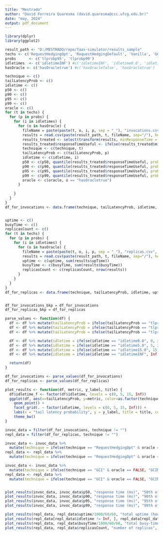 ```yaml
---
title: "Mestrado"
author: "David Ferreira Quaresma (david.quaresma@ccc.ufcg.edu.br)"
date: "may, 2024"
output: pdf_document
---
```


```r
library(dplyr)
library(ggplot2)

result_path <- "D:/MESTRADO/repo/faas-simulator/results_sample"
techs <- c('RequestHedgingOpt', 'RequestHedgingDefault', 'Vanilla', 'GCI')
probs      <- c('tlprobp95', 'tlprobp99')
idletimes  <- c('idletimeINF') #c('idletimeINF', 'idletime0.0', 'idletime15.0')
hasOracle <- c('hasOracletrue') #c('hasOraclefalse', 'hasOracletrue')

technique <- c()
tailLatencyProb <- c()
idletime <- c()
p50 <- c()
p90 <- c()
p95 <- c()
p99 <- c()
oracle <- c()
for (t in techs) {
  for (p in probs) {
    for (i in idletimes) {
      for (o in hasOracle) {
        fileName = paste(paste(t, o, i, p, sep = "_"), "invocations.csv", sep="-")
        results = read.csv(paste(result_path, t, fileName, sep="/"), header = TRUE)
        results_treated <- select(transform(results, minResponseTime = pmin(responseTime, rHresponseTime)), responseTime, rHresponseTime, minResponseTime)
        results_treated$responseTimeUseful <- ifelse(results_treated$minResponseTime != 0, results_treated$minResponseTime, results_treated$responseTime)
        technique <- c(technique, t)
        tailLatencyProb <- c(tailLatencyProb, p)
        idletime <- c(idletime, i)
        p50 <- c(p50, quantile(results_treated$responseTimeUseful, probs = 0.5))
        p90 <- c(p90, quantile(results_treated$responseTimeUseful, probs = 0.90))
        p95 <- c(p95, quantile(results_treated$responseTimeUseful, probs = 0.95))
        p99 <- c(p99, quantile(results_treated$responseTimeUseful, probs = 0.99))
        oracle <- c(oracle, o == "hasOracletrue")
      }
     
    }
  }
}
df_for_invocations <- data.frame(technique, tailLatencyProb, idletime, p50, p90, p95, p99, oracle)


uptime <- c()
busyTime <- c()
replicasCount <- c()
for (t in techs) {
  for (p in probs) {
    for (i in idletimes) {
      for (o in hasOracle) {
        fileName = paste(paste(t, o, i, p, sep = "_"), "replicas.csv", sep="-")
        results = read.csv(paste(result_path, t, fileName, sep="/"), header = TRUE)
        uptime <- c(uptime, sum(results$upTime))
        busyTime <- c(busyTime, sum(results$busyTime))
        replicasCount <- c(replicasCount, nrow(results))
      }
    }
  }
}
df_for_replicas <- data.frame(technique, tailLatencyProb, idletime, uptime, busyTime, replicasCount, oracle)


df_for_invocations_bkp = df_for_invocations
df_for_replicas_bkp = df_for_replicas

parse_values <- function(df) {
  df <- df %>% mutate(tailLatencyProb = ifelse(tailLatencyProb == "tlprobp90", 90, tailLatencyProb))
  df <- df %>% mutate(tailLatencyProb = ifelse(tailLatencyProb == "tlprobp95", 95, tailLatencyProb))
  df <- df %>% mutate(tailLatencyProb = ifelse(tailLatencyProb == "tlprobp99", 99, tailLatencyProb))

  df <- df %>% mutate(idletime = ifelse(idletime == "idletime0.0", 0, idletime))
  df <- df %>% mutate(idletime = ifelse(idletime == "idletime5.0", 5, idletime))
  df <- df %>% mutate(idletime = ifelse(idletime == "idletime15.0", 15, idletime))
  df <- df %>% mutate(idletime = ifelse(idletime == "idletimeINF", Inf, idletime))

  return(df)
}

df_for_invocations <- parse_values(df_for_invocations)
df_for_replicas <- parse_values(df_for_replicas)

plot_results <- function(df, metric, y_label, title) {
  df$idletime_f <- factor(df$idletime, levels = c(0, 5, 15, Inf))
  ggplot(df, aes(x=tailLatencyProb, y=metric, color=as.factor(technique))) +
    geom_point() + 
    facet_grid(. ~ factor(idletime, levels = c(0, 5, 15, Inf))) +
    labs(x = "tail latency probability", y = y_label, title = title, colour = "technique") +
    theme_bw()
}
```

```r
invoc_data = filter(df_for_invocations, technique != "")
repl_data = filter(df_for_replicas, technique != "")

invoc_data <- invoc_data %>%
  mutate(technique = ifelse(technique == "RequestHedgingOpt" & oracle == FALSE, "RequestHedgingOptNoOracle", technique))
repl_data <- repl_data %>%
  mutate(technique = ifelse(technique == "RequestHedgingOpt" & oracle == FALSE, "RequestHedgingOptNoOracle", technique))

invoc_data <- invoc_data %>%
  mutate(technique = ifelse(technique == "GCI" & oracle == FALSE, "GCINoOracle", technique))
repl_data <- repl_data %>%
  mutate(technique = ifelse(technique == "GCI" & oracle == FALSE, "GCINoOracle", technique))


plot_results(invoc_data, invoc_data$p50, "response time (ms)", "50th of invocations' response time for each idletime")
plot_results(invoc_data, invoc_data$p90, "response time (ms)", "90th of invocations' response time for each idletime")
plot_results(invoc_data, invoc_data$p95, "response time (ms)", "95th of invocations' response time for each idletime")
plot_results(invoc_data, invoc_data$p99, "response time (ms)", "99th of invocations' response time for each idletime")

plot_results(repl_data, repl_data$uptime/1000/60/60, "total uptime (hour)", "Total replicas UpTime for each idletime")
plot_results(repl_data[repl_data$idletime != Inf, ], repl_data[repl_data$idletime != Inf, ]$uptime/1000/60/60, "total uptime (hour)", "Total replicas UpTime for each idletime (excluding Inf)")
plot_results(repl_data, repl_data$busyTime/1000/60/60, "total busy-time (hour)", "Total replicas BusyTime for each idletime")
plot_results(repl_data, repl_data$replicasCount, "number of replicas", "Total number of replicas created for each idletime")
```

